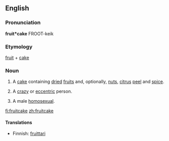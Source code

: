 {{wikipedia}}
==English==

===Pronunciation===
'''fruit*cake'''
{{rfap}}
FROOT-keik

===Etymology===
[[fruit]] + [[cake]]

===Noun===
{{en-noun}}

# A [[cake]] containing [[dried]] [[fruit]]s and, optionally, [[nut]]s, [[citrus]] [[peel]] and [[spice]].
# {{slang}} A [[crazy]] or [[eccentric]] person.
# {{context|slang|pejorative}} A male [[homosexual]].

[[fi:fruitcake]]
[[zh:fruitcake]]

====Translations====
*Finnish: [[fruittari]]